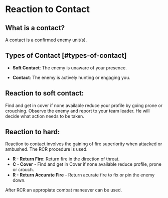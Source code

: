 # Reaction to Contact

## What is a contact?
A contact is a confirmed enemy unit(s).

## Types of Contact [#types-of-contact]
- **Soft Contact**: The enemy is unaware of your presence.

- **Contact**: The enemy is actively hunting or engaging you.

## Reaction to soft contact:
Find and get in cover if none available reduce your profile by going prone or crouching. Observe the enemy and report to your team leader. He will decide what action needs to be taken.

## Reaction to hard:
Reaction to contact involves the gaining of fire superiority when attacked or ambushed. The RCR procedure is used.

- **R - Return Fire**: Return fire in the direction of threat.
- **C - Cover** - Find and get in Cover if none available reduce profile, prone or crouch.
- **R - Return Accurate Fire** - Return acurate fire to fix or pin the enemy down.

After RCR an appropiate combat maneuver can be used. 